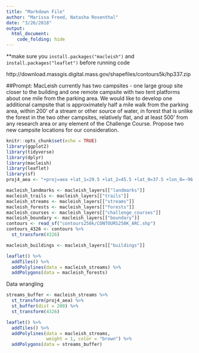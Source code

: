 ```yaml
---
title: "Markdown File"
author: "Marissa Freed, Natasha Rosenthal"
date: "3/26/2018"
output: 
  html_document:
    code_folding: hide
---
```

**make sure you `install.packages("macleish")` and `install.packages("leaflet")` before running code

http://download.massgis.digital.mass.gov/shapefiles/contours5k/hp337.zip

##Prompt: 
MacLeish currently has two campsites - one large group site closer to the building and one remote campsite with two tent platforms about one mile from the parking area. We would like to develop one additional campsite that is approximately half a mile walk from the parking area, within 200’ of a stream or other source of water, in forest that is unlike the forest in the two other campsites, relatively flat, and at least 500’ from any research area or any element of the Challenge Course. Propose two new campsite locations for our consideration.


```r
knitr::opts_chunk$set(echo = TRUE)
library(ggplot2)
library(tidyverse)
library(dplyr)
library(macleish)
library(leaflet)
library(sf)
proj4_aea <- "+proj=aea +lat_1=29.5 +lat_2=45.5 +lat_0=37.5 +lon_0=-96 +x_0=0 +y_0=0 +ellps=GRS80 +datum=NAD83 +units=m +no_defs"
```


```r
macleish_landmarks <- macleish_layers[["landmarks"]]
macleish_trails <- macleish_layers[["trails"]]
macleish_streams <- macleish_layers[["streams"]]
macleish_forests <- macleish_layers[["forests"]]
macleish_courses <- macleish_layers[["challenge_courses"]]
macleish_boundary <- macleish_layers[["boundary"]]
contours <- read_sf("contours250k/CONTOURS250K_ARC.shp")
contours_4326 <- contours %>%
  st_transform(4326)
```

```r
macleish_buildings <- macleish_layers[["buildings"]]
```

```r
leaflet() %>%
  addTiles() %>%
  addPolylines(data = macleish_streams) %>%
  addPolygons(data = macleish_forests)
```

Data wrangling

```r
streams_buffer <- macleish_streams %>%
  st_transform(proj4_aea) %>%
  st_buffer(dist = 200) %>%
  st_transform(4326)

leaflet() %>%
  addTiles() %>%
  addPolylines(data = macleish_streams, 
               weight = 1, color = "brown") %>%
  addPolygons(data = streams_buffer)

```











